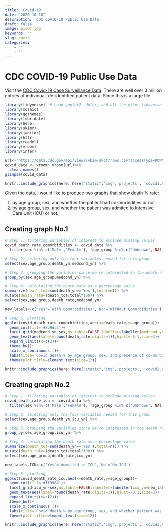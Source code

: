 ```yaml
---
title: 'Covid-19'
date: "2020-10-16"
description: 'CDC COVID-19 Public Use Data'
draft: false
image: pic07.jpg
keywords: ""
slug: covid
categories:
    - ""
    - ""
---
```


# CDC COVID-19 Public Use Data

Visit the [CDC Covid-19 Case Surveillance Data](https://data.cdc.gov/Case-Surveillance/COVID-19-Case-Surveillance-Public-Use-Data/vbim-akqf). There are well over 3 million entries of individual, de-identified patient data. Since this is a large file.

```r
library(tidyverse)  # Load ggplot2, dplyr, and all the other tidyverse packages
library(mosaic)
library(ggthemes)
library(lubridate)
library(here)
library(skimr)
library(janitor)
library(httr)
library(readxl)
library(vroom)
library(infer)
```

```r
url<-'https://data.cdc.gov/api/views/vbim-akqf/rows.csv?accessType=DOWNLOAD'
covid_data <- vroom::vroom(url)%>% 
  clean_names()
glimpse(covid_data)
```

```r
knitr::include_graphics(here::here("static",'img','projects', 'covid1.PNG'), error = FALSE)
```


Given the data, I would like to produce two graphs that show death % rate:

1. by age group, sex, and whether the patient had co-morbidities or not
2. by age group, sex, and whether the patient was admited to Intensive Care Unit (ICU) or not.

## Creating graph No.1

```r
# Step 1: filtering variables of interest to exclude missing values
covid_death_rate_comorbidities <- covid_data %>% 
  filter(sex %in% c('Male','Female'), !age_group %in% c('Unknown', NA), medcond_yn %in% c('Yes','No'),death_yn %in% c('Yes','No')) %>%  

# Step 2: selecting only the four variables needed for this graph 
select(sex,age_group,death_yn,medcond_yn) %>%

# Step 3: grouping the variables since we re interested in the death rate across age group, sex and whether the patient had co-morbities or not
group_by(sex,age_group,medcond_yn) %>% 

# Step 4: calculating the death rate as a percentage value
summarize(death_tot=sum(death_yn=='Yes'),total=n()) %>% 
mutate(death_rate=(death_tot/total*100)) %>%
select(sex,age_group,death_rate,medcond_yn) 

new_labels<-c('Yes'='With Comorbidities','No'='Without Comorbidities')

# Step 5: plotting 
ggplot(covid_death_rate_comorbidities,aes(x=death_rate,y=age_group))+
  geom_col(fill='#8b9dc3')+
  facet_grid(medcond_yn~sex,as.table=FALSE,labeller=labeller(medcond_yn=new_labels))+
  geom_text(aes(label=round(death_rate,digits=1)),hjust=-0.1,size=3)+
  expand_limits(x=c(2))+
  theme_bw()+
  scale_x_continuous ()+
  labs(title='Covid death % by age group, sex, and presence of co-morbidities',x='',y='',caption='Source: CDC')+
  theme(plot.title=element_text(size=12))
```

```r
knitr::include_graphics(here::here("static",'img','projects', 'covid2.PNG'), error = FALSE)
```

## Creating graph No.2

```r
# Step 1: filtering variables of interest to exclude missing values
covid_death_rate_icu <- covid_data %>% 
  filter(sex %in% c('Male','Female'), !age_group %in% c('Unknown', NA), icu_yn %in% c('Yes','No'),death_yn %in% c('Yes','No')) %>%  

# Step 2: selecting only the four variables needed for this graph 
select(sex,age_group,death_yn,icu_yn) %>%

# Step 3: grouping the variables since we re interested in the death rate across age group, sex and whether the patient had co-morbities or not
group_by(sex,age_group,icu_yn) %>% 

# Step 4: calculating the death rate as a percentage value
summarize(death_tot=sum(death_yn=='Yes'),total=n()) %>% 
mutate(death_rate=(death_tot/total*100)) %>%
select(sex,age_group,death_rate,icu_yn) 

new_labels_ICU<-c('Yes'='Admitted to ICU','No'='No ICU')

# Step 5: plotting 
ggplot(covid_death_rate_icu,aes(x=death_rate,y=age_group))+
  geom_col(fill='#ff9984')+
  facet_grid(icu_yn~sex,as.table=FALSE,labeller=labeller(icu_yn=new_labels_ICU))+
  geom_text(aes(label=round(death_rate,digits=1)),hjust=-0.1,size=3)+
  expand_limits(x=c(2))+
  theme_bw()+
  scale_x_continuous ()+
  labs(title='Covid death % by age group, sex, and whether patient was admitted to ICU',x='',y='',caption='Source: CDC')+
  theme(plot.title=element_text(size=12))
```

```r
knitr::include_graphics(here::here("static",'img','projects', 'covid3.PNG'), error = FALSE)
```
